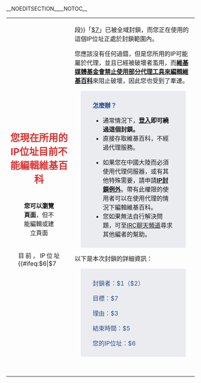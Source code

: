 __NOEDITSECTION____NOTOC__
{| id="mw-blocked-text" style="border:1px solid rgba(0,0,0,0.4); border-radius: 3px; width:100%; margin:0 auto 6px auto; padding: 0;"
|

<div style="width:100%; text-align:center; margin: 1.3em 0 1.3em 0;"><div style="font-size:1.6em; color:rgba(221,51,51,1);">'''您現在所用的IP位址目前不能編輯維基百科'''</div>
<div style="text-align: center; "><div style=" display: inline-block; padding: 0 2em; border-radius: 3px;">'''您可以瀏覽頁面'''，但不能編輯或建立頁面</div></div>
</div>
<div style="margin:auto; width:70%;">
<div style="text-align:justify;">
目前，IP位址{{#ifeq:$6|$7||段}}「<u>$7</u>」已被全域封鎖，而您正在使用的這個IP位址正處於封鎖範圍內。

您應該沒有任何過錯，但是您所用的IP可能屬於代理，並且已經被破壞者濫用，而'''[[m:No_open_proxies/zh|維基媒體基金會禁止使用部分代理工具來編輯維基百科]]'''來阻止破壞，因此您也受到了牽連。

<div style="margin:1em; background: #eaecf0; padding:0.6em 2em; border:0px #666 solid; border-radius: 3px;" id="mw-blocked-text-reason">
<div style="color: rgba(42,75,141,1)">'''怎麼辦？'''</div>
*通常情況下，'''[[Special:Login|登入]]即可繞過這個封鎖。'''
*直接存取維基百科，不經過代理服務。
<!--*如果您在中國大陸而須使用代理伺服器，建議您優先參照[[Help:VISIT|使用說明:如何存取維基百科]]中「[[Help:Hosts|Hosts檔案]]」一節的方法來直接存取維基百科。在正確組態後，即使關閉代理伺服器您也可以存取維基百科。若此方法無效，您可以再考慮點擊[[Wikipedia:IP封禁例外|這一連結]]申請維基百科的「IP封鎖例外」權限。帶有此權限的使用者可以在使用代理的情況下存取維基百科。
*如果您沒有任何其他方式來編輯維基百科，或有特殊需要，請您申請[[WP:IPBE|IP封鎖例外]]。-->
*如果您在中國大陸而必須使用代理伺服器，或有其他特殊需要，請申請[[WP:IPBE|'''IP封鎖例外''']]。帶有此權限的使用者可以在使用代理的情況下編輯維基百科。
*您如果無法自行解決問題，可至[[Wikipedia:IRC聊天频道|IRC聊天頻道]]尋求其他編者的幫助。
</div>

以下是本次封鎖的詳細資訊：
<div style="margin:1em; background: #eaecf0; padding:0.6em 2em; border:0px #666 solid; border-radius: 3px;" id="mw-blocked-text-reason">
<div style="color: rgba(42,75,141,1)">封鎖者：$1（$2）</div>
<div style="color: rgba(42,75,141,1)">目標：$7</div>
<div style="color: rgba(42,75,141,1)">理由：$3</div>
<div style="color: rgba(42,75,141,1)">結束時間：$5</div>
<div style="color: rgba(42,75,141,1)">您的IP位址：$6</div>
</div>

<div style="height: 2em;"></div>
</div></div>
|}